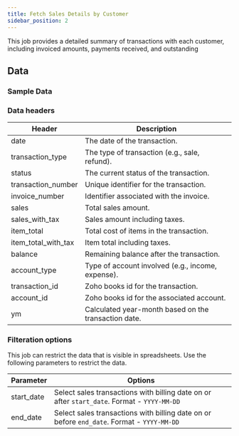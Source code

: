 ```yaml
---
title: Fetch Sales Details by Customer
sidebar_position: 2
---
```


This job provides a detailed summary of transactions with each customer, including invoiced amounts, payments received, and outstanding 

<AddJob
  template="gsheet_zoho_books_db_get_sales_details_by_customer"
/>


## Data

### Sample Data

<Gsheet
  src="https://docs.google.com/spreadsheets/d/1-gX-uq5YrTW-6gQJYM-mNXitEOfJLTiQCvPtV8CR1Yc/edit#gid=926943976"
/>


### Data headers


| Header                 | Description                                          |
|------------------------|------------------------------------------------------|
| date                   | The date of the transaction.                          |
| transaction_type      | The type of transaction (e.g., sale, refund).        |
| status                 | The current status of the transaction.               |
| transaction_number    | Unique identifier for the transaction.               |
| invoice_number         | Identifier associated with the invoice.              |
| sales                  | Total sales amount.                                  |
| sales_with_tax         | Sales amount including taxes.                        |
| item_total             | Total cost of items in the transaction.              |
| item_total_with_tax    | Item total including taxes.                          |
| balance                | Remaining balance after the transaction.            |
| account_type           | Type of account involved (e.g., income, expense).   |
| transaction_id         | Zoho books id for the transaction.              |
| account_id             | Zoho books id for the associated account.              |
| ym                     | Calculated year-month based on the transaction date.|


### Filteration options

This job can restrict the data that is visible in spreadsheets. Use the following parameters to restrict the data.

| Parameter | Options |
|----|----|
| start_date | Select sales transactions with billing date on or after `start_date`. Format - `YYYY-MM-DD` |
| end_date | Select sales transactions with billing date on or before `end_date`. Format - `YYYY-MM-DD` |


<!---
## Others

### Similar jobs

Similar sort of data can be achieved by using get accounting transaction job and filtering it by invoice type. 

### Reports that use this job

Here are some of the report templates that use this job: 
-->